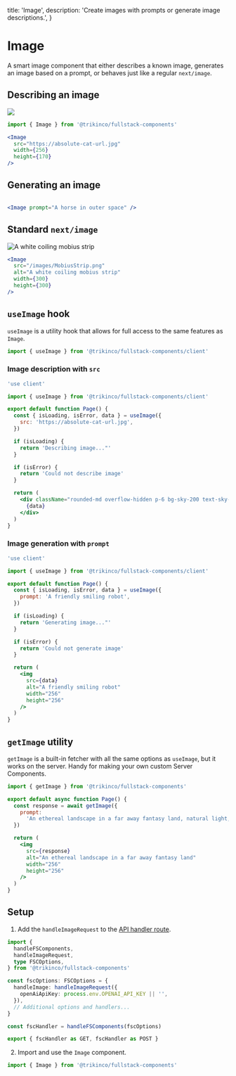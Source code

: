 
  title: 'Image',
  description:
    'Create images with prompts or generate image descriptions.',
}

# Image

A smart image component that either describes a known image, generates an image based on a prompt, or behaves just like a regular `next/image`.

## Describing an image

<Image
  src="https://upload.wikimedia.org/wikipedia/commons/thumb/b/b6/Felis_catus-cat_on_snow.jpg/179px-Felis_catus-cat_on_snow.jpg"
  showResult
  width={256}
  height={170}
/>

```jsx
import { Image } from '@trikinco/fullstack-components'
```

```jsx
<Image
  src="https://absolute-cat-url.jpg"
  width={256}
  height={170}
/>
```

## Generating an image

<Image prompt="A horse in outer space" />

```jsx
<Image prompt="A horse in outer space" />
```

## Standard `next/image`

<Image
  src="/images/MobiusStrip.png"
  alt="A white coiling mobius strip"
  width={300}
  height={300}
/>

```jsx
<Image
  src="/images/MobiusStrip.png"
  alt="A white coiling mobius strip"
  width={300}
  height={300}
/>
```

## `useImage` hook

`useImage` is a utility hook that allows for full access to the same features as `Image`.

```jsx
import { useImage } from '@trikinco/fullstack-components/client'
```

### Image description with `src`

```jsx
'use client'

import { useImage } from '@trikinco/fullstack-components/client'

export default function Page() {
  const { isLoading, isError, data } = useImage({
    src: 'https://absolute-cat-url.jpg',
  })

  if (isLoading) {
    return 'Describing image..."'
  }

  if (isError) {
    return 'Could not describe image'
  }

  return (
    <div className="rounded-md overflow-hidden p-6 bg-sky-200 text-sky-800 text-xl">
      {data}
    </div>
  )
}
```

### Image generation with `prompt`

```jsx
'use client'

import { useImage } from '@trikinco/fullstack-components/client'

export default function Page() {
  const { isLoading, isError, data } = useImage({
    prompt: 'A friendly smiling robot',
  })

  if (isLoading) {
    return 'Generating image..."'
  }

  if (isError) {
    return 'Could not generate image'
  }

  return (
    <img
      src={data}
      alt="A friendly smiling robot"
      width="256"
      height="256"
    />
  )
}
```

## `getImage` utility

`getImage` is a built-in fetcher with all the same options as `useImage`, but it works on the server. Handy for making your own custom Server Components.

```jsx title="Server Component"
import { getImage } from '@trikinco/fullstack-components'

export default async function Page() {
  const response = await getImage({
    prompt:
      'An ethereal landscape in a far away fantasy land, natural light, golden hour',
  })

  return (
    <img
      src={response}
      alt="An ethereal landscape in a far away fantasy land"
      width="256"
      height="256"
    />
  )
}
```

## Setup

1. Add the `handleImageRequest` to the [API handler route](/docs/get-started/#setup).

```ts title="app/api/fsutils/[...fscomponents]/route.ts"
import {
  handleFSComponents,
  handleImageRequest,
  type FSCOptions,
} from '@trikinco/fullstack-components'

const fscOptions: FSCOptions = {
  handleImage: handleImageRequest({
    openAiApiKey: process.env.OPENAI_API_KEY || '',
  }),
  // Additional options and handlers...
}

const fscHandler = handleFSComponents(fscOptions)

export { fscHandler as GET, fscHandler as POST }
```

2. Import and use the `Image` component.

```jsx
import { Image } from '@trikinco/fullstack-components'
```
